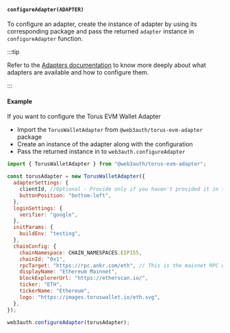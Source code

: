 #### `configureAdapter(ADAPTER)`

To configure an adapter, create the instance of adapter by using its corresponding package and pass the returned `adapter` instance in
`configureAdapter` function.

:::tip

Refer to the [Adapters documentation](/sdk/pnp/web/adapters) to know more deeply about what adapters are available and how to configure them.

:::

#### Example

If you want to configure the Torus EVM Wallet Adapter

- Import the `TorusWalletAdapter` from `@web3auth/torus-evm-adapter` package
- Create an instance of the adapter along with the configuration
- Pass the returned instance in to `web3auth.configureAdapter`

```javascript
import { TorusWalletAdapter } from "@web3auth/torus-evm-adapter";

const torusAdapter = new TorusWalletAdapter({
  adapterSettings: {
    clientId, //Optional - Provide only if you haven't provided it in the Web3Auth Instantiation Code
    buttonPosition: "bottom-left",
  },
  loginSettings: {
    verifier: "google",
  },
  initParams: {
    buildEnv: "testing",
  },
  chainConfig: {
    chainNamespace: CHAIN_NAMESPACES.EIP155,
    chainId: "0x1",
    rpcTarget: "https://rpc.ankr.com/eth", // This is the mainnet RPC we have added, please pass on your own endpoint while creating an app
    displayName: "Ethereum Mainnet",
    blockExplorerUrl: "https://etherscan.io/",
    ticker: "ETH",
    tickerName: "Ethereum",
    logo: "https://images.toruswallet.io/eth.svg",
  },
});

web3auth.configureAdapter(torusAdapter);
```
